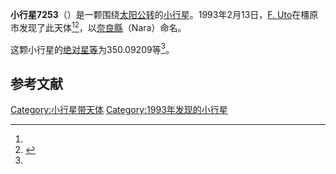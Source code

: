 {{Infobox planet
| bgcolour = #FFFFC0
| name = 7253 Nara
| symbol = 
| image = 
| caption = 
| discovery = yes
| discovery_ref = 
| discoverer = [[F._Uto|F. Uto]]
| discovery_site = [[橿原市|橿原市]] 
| discovered = 1993年2月13日
| designations = yes
| mp_name = 
| named_after = 
| alt_names = 1993 CL/ 1951 WL2 / 1981 BN / 1987 CO / 3294 T-2
| mp_category = [[主带小行星|主带小行星]]
| orbit_ref = <ref name="a">[http://ssd.jpl.nasa.gov/sbdb.cgi?sstr=7253 7253 Nara] {{Wayback|url=http://ssd.jpl.nasa.gov/sbdb.cgi?sstr=7253 |date=20201124023707 }}，小行星數據庫瀏覽器（JPL Small-Body Database Browser）－[[美国国家航空航天局|美国国家航空航天局]]喷气推进实验室</ref>
| epoch = 2456400.5 (2013年4月18日更新)
| aphelion = {{convert|3.3266197|AU|km|3|abbr=on|lk=out}}
| perihelion = {{convert|3.0385189|AU|km|3|abbr=on}}
| semimajor = {{convert|3.1825693|AU|km|3|abbr=on}}
| eccentricity = 0.0452623
| period = 2073.792209 [[日|日]]<br />5.68[[儒略年|儒略年]]
| avg_speed = 
| inclination = 4.69637
| asc_node = 82.90266
| mean_anomaly = 
| arg_peri = 350.09209
| satellites = 
| physical_characteristics = yes
| dimensions = 
| mass = 
| density = 
| surface_grav = 
| escape_velocity = 
| sidereal_day = 
| axial_tilt = 
| pole_ecliptic_lat = 
| pole_ecliptic_lon = 
| albedo = 
| temperatures= 
| temp_name1 = 
| mean_temp_1 = 
| max_temp_1 = 
| temp_name2 = 
| max_temp_2 = 
| spectral_type = 
| abs_magnitude = 350.09209
}}

'''小行星7253'''（{{lang-en|7253 Nara}}）是一颗围绕[[太阳|太阳]][[公转|公转]]的[[小行星|小行星]]。1993年2月13日，[[F._Uto|F. Uto]]在橿原市发现了此天体<ref name="a" /><ref>{{cite news|title=小行星列表|url=http://cfa-www.harvard.edu/iau/lists/NumberedMPs.txt|accessdate=2013-07-08|newspaper=哈佛大学|archive-date=2008-05-17|archive-url=https://web.archive.org/web/20080517010638/http://cfa-www.harvard.edu/iau/lists/NumberedMPs.txt|dead-url=no}}</ref>，以[[奈良縣|奈良縣]]（Nara）命名。

这颗小行星的[[绝对星等|绝对星等]]为350.09209等<ref name="a" />。

==参考文献==
{{reflist}}
{{Minor Planet Number|[[小行星7252|小行星7252]]|[[小行星7254|小行星7254]]}}

{{小天体}}

[[Category:小行星带天体|Category:小行星带天体]]
[[Category:1993年发现的小行星|Category:1993年发现的小行星]]

{{asteroid-stub}}